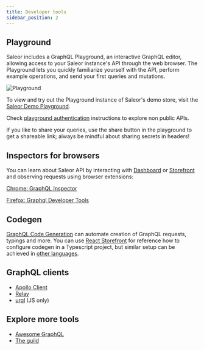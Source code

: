 ```yaml
---
title: Developer tools
sidebar_position: 2
---
```


## Playground

Saleor includes a GraphQL Playground, an interactive GraphQL editor, allowing access to your Saleor instance's API through the web browser. The Playground lets you quickly familiarize yourself with the API, perform example operations, and send your first queries and mutations.

![Playground](./api-playground.png)

To view and try out the Playground instance of Saleor's demo store, visit the [Saleor Demo Playground](https://demo.saleor.io/graphql/).

Check [playground authentication](./authentication#authentication-with-playground) instructions to explore non public APIs.

If you like to share your queries, use the share button in the playground to get a shareable link; always be mindful about sharing secrets in headers!

## Inspectors for browsers

You can learn about Saleor API by interacting with [Dashboard](https://github.com/saleor/saleor-dashboard) or [Storefront](https://github.com/saleor/react-storefront) and observing requests using browser extensions:

[Chrome: GraphQL Inspector](https://chrome.google.com/webstore/detail/graphql-network-inspector/ndlbedplllcgconngcnfmkadhokfaaln)

[Firefox: Graphql Developer Tools](https://addons.mozilla.org/en-US/firefox/addon/graphql-developer-tools/)

## Codegen

[GraphQL Code Generation](https://www.graphql-code-generator.com/) can automate creation of GraphQL requests, typings and more. You can use [React Storefront](https://github.com/saleor/saleor-storefront) for reference how to configure codegen in a Typescript project, but similar setup can be achieved in [other languages](https://www.graphql-code-generator.com/plugins).

## GraphQL clients

- [Apollo Client](https://www.apollographql.com/docs/)
- [Relay](https://relay.dev/docs/en/experimental/a-guided-tour-of-relay)
- [urql](https://formidable.com/open-source/urql/docs/) (JS only)

## Explore more tools

- [Awesome GraphQL](https://github.com/chentsulin/awesome-graphql)
- [The guild](https://the-guild.dev/)

